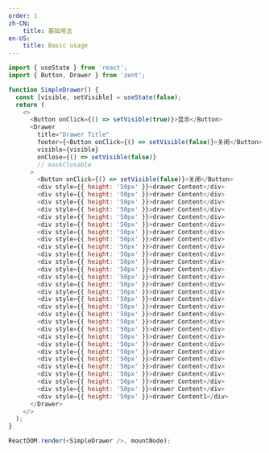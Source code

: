 ```yaml
---
order: 1
zh-CN:
	title: 基础用法
en-US:
	title: Basic usage
---
```


```js
import { useState } from 'react';
import { Button, Drawer } from 'zent';

function SimpleDrawer() {
  const [visible, setVisible] = useState(false);
  return (
    <>
      <Button onClick={() => setVisible(true)}>显示</Button>
      <Drawer
        title="Drawer Title"
        footer={<Button onClick={() => setVisible(false)}>关闭</Button>}
        visible={visible}
        onClose={() => setVisible(false)}
        // maskClosable
      >
        <Button onClick={() => setVisible(false)}>关闭</Button>
        <div style={{ height: '50px' }}>drawer Content</div>
        <div style={{ height: '50px' }}>drawer Content</div>
        <div style={{ height: '50px' }}>drawer Content</div>
        <div style={{ height: '50px' }}>drawer Content</div>
        <div style={{ height: '50px' }}>drawer Content</div>
        <div style={{ height: '50px' }}>drawer Content</div>
        <div style={{ height: '50px' }}>drawer Content</div>
        <div style={{ height: '50px' }}>drawer Content</div>
        <div style={{ height: '50px' }}>drawer Content</div>
        <div style={{ height: '50px' }}>drawer Content</div>
        <div style={{ height: '50px' }}>drawer Content</div>
        <div style={{ height: '50px' }}>drawer Content</div>
        <div style={{ height: '50px' }}>drawer Content</div>
        <div style={{ height: '50px' }}>drawer Content</div>
        <div style={{ height: '50px' }}>drawer Content</div>
        <div style={{ height: '50px' }}>drawer Content</div>
        <div style={{ height: '50px' }}>drawer Content</div>
        <div style={{ height: '50px' }}>drawer Content</div>
        <div style={{ height: '50px' }}>drawer Content</div>
        <div style={{ height: '50px' }}>drawer Content</div>
        <div style={{ height: '50px' }}>drawer Content</div>
        <div style={{ height: '50px' }}>drawer Content</div>
        <div style={{ height: '50px' }}>drawer Content</div>
        <div style={{ height: '50px' }}>drawer Content</div>
        <div style={{ height: '50px' }}>drawer Content</div>
        <div style={{ height: '50px' }}>drawer Content</div>
        <div style={{ height: '50px' }}>drawer Content</div>
        <div style={{ height: '50px' }}>drawer Content</div>
        <div style={{ height: '50px' }}>drawer Content1</div>
      </Drawer>
    </>
  );
}

ReactDOM.render(<SimpleDrawer />, mountNode);
```
